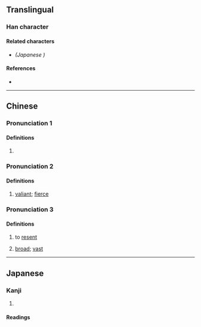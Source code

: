 {{character info/new}}
==Translingual==

===Han character===
{{Han char|rn=61|rad=心|as=15|sn=18|four=90086|canj=PITC|ids=⿰忄廣}}

====Related characters====
* {{l|mul|[[𭜡]]}} ''(Japanese {{w|shinjitai}})''

====References====
* {{Han ref|kx=0407.280|dkj=11409|dj=0748.170|hdz=42365.040|uh=61ED|ud=25069|bh=EFC9|bd=61385}}

----

==Chinese==
{{zh-forms}}

===Pronunciation 1===
{{zh-pron
|m=kuǎng
|c=kwong3,kong3
|cat=
}}

====Definitions====
{{zh-hanzi}}

# {{zh-only|懭悢}}

===Pronunciation 2===
{{zh-pron
|m=kuǎng
|cat=a
}}

====Definitions====
{{zh-hanzi}}

# {{zh-hg}} [[valiant]]; [[fierce]]

===Pronunciation 3===
{{zh-pron
|m=kuǎng,kuàng
|cat=v,a
}}

====Definitions====
{{zh-hanzi}}

# {{zh-hg}} to [[resent]]
# {{zh-hg}} {{zh-alt-lb|懬}} [[broad]]; [[vast]]

----

==Japanese==
{{ja-kanji forms|𭜡|懭}}

===Kanji===
{{ja-kanji|grade=|rs=心15|shin=𭜡}}

# {{rfdef|ja|sort=心15}}

====Readings====
{{ja-readings
|goon=こう<くわう
|kanon=こう<くわう
|kun=うら-む}}
